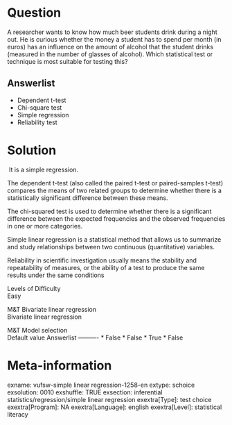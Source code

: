 Question
========
A researcher wants to know how much beer students drink during a night
out. He is curious whether the money a student has to spend per month
(in euros) has an influence on the amount of alcohol that the student
drinks (measured in the number of glasses of alcohol). Which statistical
test or technique is most suitable for testing this?

Answerlist
----------
* Dependent t-test
* Chi-square test
* Simple regression
* Reliability test

Solution
========





 It is a simple regression.  
  
The dependent t-test (also called the paired t-test or paired-samples
t-test) compares the means of two related groups to determine whether
there is a statistically significant difference between these means.  
  
The chi-squared test is used to determine whether there is a significant
difference between the expected frequencies and the observed frequencies
in one or more categories.  
  
Simple linear regression is a statistical method that allows us to
summarize and study relationships between two continuous (quantitative)
variables.  
  
Reliability in scientific investigation usually means the stability and
repeatability of measures, or the ability of a test to produce the same
results under the same conditions





Levels of Difficulty  
Easy

M&T Bivariate linear regression  
Bivariate linear regression

M&T Model selection  
Default value
Answerlist
----------
* False
* False
* True
* False

Meta-information
================
exname: vufsw-simple linear regression-1258-en
extype: schoice
exsolution: 0010
exshuffle: TRUE
exsection: inferential statistics/regression/simple linear regression
exextra[Type]: test choice
exextra[Program]: NA
exextra[Language]: english
exextra[Level]: statistical literacy


